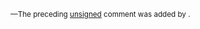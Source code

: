 <small>—The preceding <span class="plainlinks">[http://en.wikipedia.org/wiki/Wikipedia:Signatures unsigned]</span> comment was added by [[User:{{{1}}}|{{{1}}}]] .</small><!-- Template:Unsigned -->